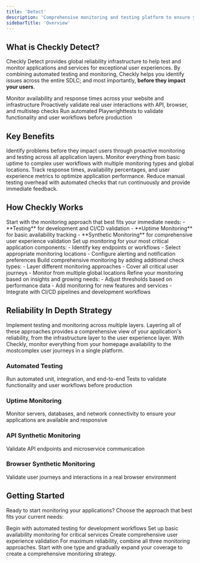 ```yaml
---
title: 'Detect'
description: 'Comprehensive monitoring and testing platform to ensure your applications are reliable, performant, and user-friendly.'
sidebarTitle: 'Overview'
---
```


## What is Checkly Detect?


Checkly Detect provides global reliability infrastructure to help test and monitor applications and services for exceptional user experiences. By combining automated testing and monitoring, Checkly helps you identify issues across the entire SDLC; and most importantly, **before they impact your users**.

<Card title="Uptime Monitoring" href="/docs/detect/uptime-monitoring/overview" icon="signal" horizontal>
Monitor availability and response times across your website and infrastructure
</Card>

<Card title="Synthetic Monitoring" href="/docs/detect/synthetic-monitoring/overview" icon="robot" horizontal>
Proactively validate real user interactions with API, browser, and multistep checks
</Card>

<Card title="Testing" href="/docs/detect/testing/overview" icon="flask" horizontal>
Run automated Playwrighttests to validate functionality and user workflows before production
</Card>



## Key Benefits

<Accordion title="Early, Proactive Issue Detection">
Identify problems before they impact users through proactive monitoring and testing across all application layers.
</Accordion>

<Accordion title="Comprehensive, Global Coverage">
Monitor everything from basic uptime to complex user workflows with multiple monitoring types and global locations.
</Accordion>

<Accordion title="Historical Performance Insights">
Track response times, availability percentages, and user experience metrics to optimize application performance.
</Accordion>

<Accordion title="Automated Validation">
Reduce manual testing overhead with automated checks that run continuously and provide immediate feedback.
</Accordion>

## How Checkly Works

<Steps>
<Step title="Add Checkly To Your Project">
Start with the monitoring approach that best fits your immediate needs:
- **Testing** for development and CI/CD validation
- **Uptime Monitoring** for basic availability tracking
- **Synthetic Monitoring** for comprehensive user experience validation
</Step>

<Step title="Configure Your First Check">
Set up monitoring for your most critical application components:
- Identify key endpoints or workflows
- Select appropriate monitoring locations
- Configure alerting and notification preferences
</Step>

<Step title="Test Your Application In CI/CD">
Build comprehensive monitoring by adding additional check types:
- Layer different monitoring approaches
- Cover all critical user journeys
- Monitor from multiple global locations
</Step>

<Step title="Deploy Your Checks For Production Monitoring">
Refine your monitoring based on insights and growing needs:
- Adjust thresholds based on performance data
- Add monitoring for new features and services
- Integrate with CI/CD pipelines and development workflows
</Step>
</Steps>

## Reliability In Depth Strategy

Implement testing and monitoring across multiple layers. Layering all of these approaches provides a comprehensive view of your application's reliability, from the infrastructure layer to the user experience layer. With Checkly, monitor everything from your homepage availability to the mostcomplex user journeys in a single platform.


### Automated Testing
Run automated unit, integration, and end-to-end Tests to validate functionality and user workflows before production

### Uptime Monitoring
Monitor servers, databases, and network connectivity to ensure your applications are available and responsive

### API Synthetic Monitoring
Validate API endpoints and microservice communication  

### Browser Synthetic Monitoring
Validate user journeys and interactions in a real browser environment


## Getting Started

Ready to start monitoring your applications? Choose the approach that best fits your current needs:

<CardGroup cols={3}>
<Card title="Create Your First Test" href="/docs/detect/testing/creating-your-first-test">
Begin with automated testing for development workflows
</Card>

<Card title="Create Your First Uptime Monitor" href="/docs/detect/uptime-monitoring/url-monitors/creating-your-first-url-monitor">
Set up basic availability monitoring for critical services
</Card>

<Card title="Create Your First Synthetic Check" href="/docs/detect/synthetic-monitoring/api-checks/creating-your-first-api-check">
Create comprehensive user experience validation
</Card>
</CardGroup>

<Note>
For maximum reliability, combine all three monitoring approaches. Start with one type and gradually expand your coverage to create a comprehensive monitoring strategy.
</Note>